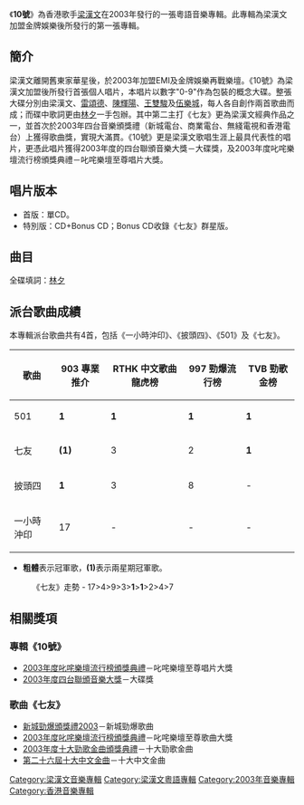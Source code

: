 {{Infobox album
| name       = 10號
| type       = [[專輯|專輯]]
| artist     = [[梁漢文|梁漢文]]
| cover      = Number10edmond.jpg
| recorded   = 
<!-- 未知參數 | background = green -->
| released   = 2003年5月16日
| genre      = 粵語流行
| label      = [[EMI|EMI]]、[[金牌娛樂|金牌娛樂]]
| length     = 38分14秒
| producer   = 
| reviews    = 
| prev_title = [[Music_Is_The_Answer|Music Is The Answer]]
| prev_year  = 2001
| next_title = [[03/四季|03/四季]]
| next_year  = 2004
}}
《'''10號'''》為香港歌手[[梁漢文|梁漢文]]在2003年發行的一張粵語音樂專輯。此專輯為梁漢文加盟金牌娛樂後所發行的第一張專輯。

==簡介==
梁漢文離開舊東家華星後，於2003年加盟EMI及金牌娛樂再戰樂壇。《10號》為梁漢文加盟後所發行首張個人唱片，本唱片以數字"0-9"作為包裝的概念大碟。整張大碟分別由梁漢文、[[雷頌德|雷頌德]]、[[陳輝陽|陳輝陽]]、[[王雙駿|王雙駿]]及[[伍樂城|伍樂城]]，每人各自創作兩首歌曲而成；而碟中歌詞更由[[林夕|林夕]]一手包辦。其中第二主打《七友》更為梁漢文經典作品之一，並首次於2003年四台音樂頒獎禮（新城電台、商業電台、無綫電視和香港電台）上獲得歌曲獎，實現大滿貫。《10號》更是梁漢文歌唱生涯上最具代表性的唱片，更憑此唱片獲得2003年度的四台聯頒音樂大獎－大碟獎，及2003年度叱咤樂壇流行榜頒獎典禮－叱咤樂壇至尊唱片大獎。

== 唱片版本 ==
*首版：單CD。
*特別版：CD+Bonus CD；Bonus CD收錄《七友》群星版。

==曲目==
全碟填詞：[[林夕|林夕]]

{{Tracklist
| font_size  = 100%

| title1     = 零比零
| music1     = 王雙駿　
| arranger1  = 王雙駿
| producer1  = 王雙駿
| extra1     = 

| title2     = 一小時沖印
| music2     = 梁漢文
| arranger2  = Ted Lo
| producer2  = 雷頌德
| extra2     = 

| title3     = 二見鍾情
| music3     = 陳輝陽
| arranger3  = 陳輝陽
| producer3  = 陳輝陽
| extra3     = 

| title4     = 三宅一生
| music4     = 梁漢文
| arranger4  = 王雙駿
| producer4  = 王雙駿
| extra4     = 

| title5     = 披頭四
| music5     = 雷頌德
| arranger5  = 雷頌德
| producer5  = 雷頌德
| extra5     = 

| title6     = 501
| music6     = 伍樂城
| arranger6  = 伍樂城
| producer6  = 伍樂城
| extra6     = 

| title7     = 666
| music7     = 伍樂城
| arranger7  = 伍樂城
| producer7  = 伍樂城
| extra7     = 

| title8     = 七友
| music8     = 雷頌德
| arranger8  = 雷頌德
| producer8  = 雷頌德
| extra8     = 

| title9     = 八
| music9     = 陳輝陽
| arranger9  = 陳輝陽
| producer9  = 陳輝陽
| extra9     = 

| title10    = 九九九
| music10    = 王雙駿
| arranger10 = 王雙駿
| producer10 = 王雙駿
| extra10    = 
}}

==派台歌曲成績==
本專輯派台歌曲共有4首，包括《一小時沖印》、《披頭四》、《501》及《七友》。
{| class="wikitable"
|-
!歌曲||903 專業推介||RTHK 中文歌曲龍虎榜||997 勁爆流行榜||TVB 勁歌金榜
|-
| 501 || '''1''' || '''1''' || '''1''' || '''1'''
|-
| 七友 || '''(1)''' || 3 || 2 || '''1'''
|-
| 披頭四 || '''1''' || 3 || 8 || -
|-
| 一小時沖印 || 17 || - || - || -
|}

* '''粗體'''表示冠軍歌，'''(1)'''表示兩星期冠軍歌。

:《七友》走勢 - 17>4>9>3>'''1'''>'''1'''>2>4>7

==相關獎項==
=== 專輯《10號》===
*[[2003年度叱咤樂壇流行榜頒獎典禮得獎名單|2003年度叱咤樂壇流行榜頒獎典禮]]－叱咤樂壇至尊唱片大獎
*[[2003年度四台聯頒音樂大獎得獎名單|2003年度四台聯頒音樂大獎]]－大碟獎

=== 歌曲《七友》===
*[[2003年度新城勁爆頒獎禮得獎名單|新城勁爆頒獎禮2003]]－新城勁爆歌曲
*[[2003年度叱咤樂壇流行榜頒獎典禮得獎名單|2003年度叱咤樂壇流行榜頒獎典禮]]－叱咤樂壇至尊歌曲大獎
*[[2003年度十大勁歌金曲得獎名單|2003年度十大勁歌金曲頒獎典禮]]－十大勁歌金曲
*[[第二十六屆十大中文金曲得獎名單|第二十六屆十大中文金曲]]－十大中文金曲

{{梁漢文}}
{{叱咤樂壇至尊唱片}}
{{四台聯頒音樂大獎大碟大獎}}
[[Category:梁漢文音樂專輯|Category:梁漢文音樂專輯]]
[[Category:梁漢文粵語專輯|Category:梁漢文粵語專輯]]
[[Category:2003年音樂專輯|Category:2003年音樂專輯]]
[[Category:香港音樂專輯|Category:香港音樂專輯]]